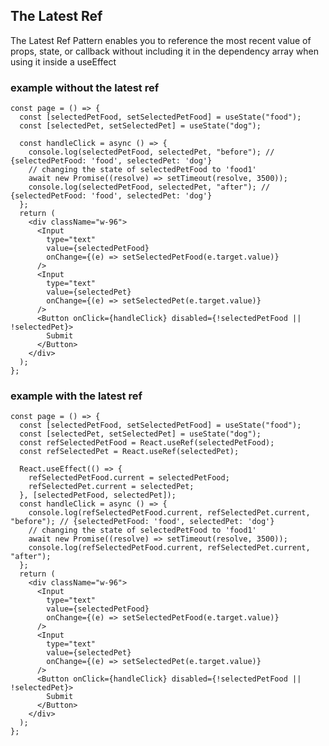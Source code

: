 
<Section>
<Section.Back />

## The Latest Ref

The Latest Ref Pattern enables you to reference the most recent value of props, state, or callback without including it in the dependency array when using it inside a useEffect

### example without the latest ref

```tsx
const page = () => {
  const [selectedPetFood, setSelectedPetFood] = useState("food");
  const [selectedPet, setSelectedPet] = useState("dog");

  const handleClick = async () => {
    console.log(selectedPetFood, selectedPet, "before"); // {selectedPetFood: 'food', selectedPet: 'dog'}
    // changing the state of selectedPetFood to 'food1'
    await new Promise((resolve) => setTimeout(resolve, 3500));
    console.log(selectedPetFood, selectedPet, "after"); // {selectedPetFood: 'food', selectedPet: 'dog'}
  };
  return (
    <div className="w-96">
      <Input
        type="text"
        value={selectedPetFood}
        onChange={(e) => setSelectedPetFood(e.target.value)}
      />
      <Input
        type="text"
        value={selectedPet}
        onChange={(e) => setSelectedPet(e.target.value)}
      />
      <Button onClick={handleClick} disabled={!selectedPetFood || !selectedPet}>
        Submit
      </Button>
    </div>
  );
};
```

### example with the latest ref

```tsx
const page = () => {
  const [selectedPetFood, setSelectedPetFood] = useState("food");
  const [selectedPet, setSelectedPet] = useState("dog");
  const refSelectedPetFood = React.useRef(selectedPetFood);
  const refSelectedPet = React.useRef(selectedPet);

  React.useEffect(() => {
    refSelectedPetFood.current = selectedPetFood;
    refSelectedPet.current = selectedPet;
  }, [selectedPetFood, selectedPet]);
  const handleClick = async () => {
    console.log(refSelectedPetFood.current, refSelectedPet.current, "before"); // {selectedPetFood: 'food', selectedPet: 'dog'}
    // changing the state of selectedPetFood to 'food1'
    await new Promise((resolve) => setTimeout(resolve, 3500));
    console.log(refSelectedPetFood.current, refSelectedPet.current, "after");
  };
  return (
    <div className="w-96">
      <Input
        type="text"
        value={selectedPetFood}
        onChange={(e) => setSelectedPetFood(e.target.value)}
      />
      <Input
        type="text"
        value={selectedPet}
        onChange={(e) => setSelectedPet(e.target.value)}
      />
      <Button onClick={handleClick} disabled={!selectedPetFood || !selectedPet}>
        Submit
      </Button>
    </div>
  );
};
```

</Section>
